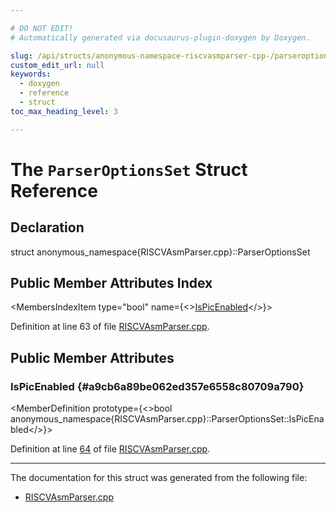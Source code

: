 ```yaml
---

# DO NOT EDIT!
# Automatically generated via docusaurus-plugin-doxygen by Doxygen.

slug: /api/structs/anonymous-namespace-riscvasmparser-cpp-/parseroptionsset
custom_edit_url: null
keywords:
  - doxygen
  - reference
  - struct
toc_max_heading_level: 3

---
```





# The `ParserOptionsSet` Struct Reference

<DoxygenPage pluginConfig={pluginConfig}>



## Declaration

<CodeBlock>struct anonymous_namespace{RISCVAsmParser.cpp}::ParserOptionsSet</CodeBlock>

## Public Member Attributes Index

<MembersIndex>

<MembersIndexItem
  type="bool"
  name={<><a href="#a9cb6a89be062ed357e6558c80709a790">IsPicEnabled</a></>}>
</MembersIndexItem>

</MembersIndex>


Definition at line 63 of file <a href="/docs/api/files/lib/lib/target/lib/target/riscv/lib/target/riscv/asmparser/riscvasmparser-cpp">RISCVAsmParser.cpp</a>.

<SectionDefinition>

## Public Member Attributes

### IsPicEnabled {#a9cb6a89be062ed357e6558c80709a790}

<MemberDefinition
  prototype={<>bool anonymous&#95;namespace&#123;RISCVAsmParser.cpp&#125;::ParserOptionsSet::IsPicEnabled</>}>

Definition at line <a href="/docs/api/files/lib/lib/target/lib/target/riscv/lib/target/riscv/asmparser/riscvasmparser-cpp/#l00064">64</a> of file <a href="/docs/api/files/lib/lib/target/lib/target/riscv/lib/target/riscv/asmparser/riscvasmparser-cpp">RISCVAsmParser.cpp</a>.
</MemberDefinition>

</SectionDefinition>

<hr/>

The documentation for this struct was generated from the following file:

<ul>
<li><a href="/docs/api/files/lib/lib/target/lib/target/riscv/lib/target/riscv/asmparser/riscvasmparser-cpp">RISCVAsmParser.cpp</a></li>
</ul>

</DoxygenPage>
